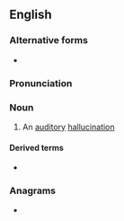 ==English==

===Alternative forms===
* {{l|en|acoasm}}

===Pronunciation===
{{rfp|lang=en}}

===Noun===
{{en-noun}}

# An [[auditory]] [[hallucination]]

====Derived terms====
* {{l|en|akoasmic}}

===Anagrams===
* {{anagrams|en|Masako}}